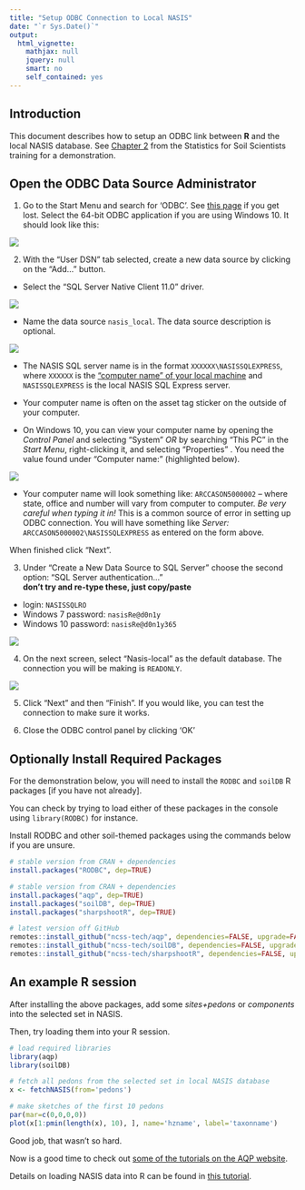 ```yaml
---
title: "Setup ODBC Connection to Local NASIS"
date: "`r Sys.Date()`"
output:
  html_vignette:
    mathjax: null
    jquery: null
    smart: no
    self_contained: yes
---
```


## Introduction
This document describes how to setup an ODBC link between **R** and the local NASIS database. See [Chapter 2](http://ncss-tech.github.io/stats_for_soil_survey/chapters/2_data/2a_tabular_data.html) from the Statistics for Soil Scientists training for a demonstration.

## Open the ODBC Data Source Administrator
1. Go to the Start Menu and search for 'ODBC'. See [this page](http://msdn.microsoft.com/en-us/library/ms188691.aspx) if you get lost. Select the 64-bit ODBC application if you are using Windows 10. It should look like this:

![](odbc-01.png)
 
2. With the "User DSN" tab selected, create a new data source by clicking on the "Add..." button. 
  + Select the "SQL Server Native Client 11.0" driver.
  
  
![](odbc-02.png)
  
  + Name the data source `nasis_local`. The data source description is optional.

![](odbc-03.png)
  
  + The NASIS SQL server name is in the format `XXXXXX\NASISSQLEXPRESS`, where `XXXXXX` is the ["computer name" of your local machine](http://windows.microsoft.com/en-us/windows7/find-your-computer-name) and `NASISSQLEXPRESS` is the local NASIS SQL Express server.
  
  + Your computer name is often on the asset tag sticker on the outside of your computer. 
  
  + On Windows 10, you can view your computer name by opening the _Control Panel_ and selecting "System" _OR_ by searching "This PC" in the _Start Menu_, right-clicking it, and selecting "Properties" . You need the value found under "Computer name:" (highlighted below).
    
![](odbc-06.png)
  
  + Your computer name will look something like: `ARCCASON5000002` -- where state, office and number will vary from computer to computer. _Be very careful when typing it in!_ This is a common source of error in setting up ODBC connection. You will have something like _Server:_ `ARCCASON5000002\NASISSQLEXPRESS` as entered on the form above.

When finished click "Next".

3. Under "Create a New Data Source to SQL Server" choose the second option: "SQL Server authentication..." <br>**don't try and re-type these, just copy/paste**
  + login: `NASISSQLRO` 
  + Windows 7 password: `nasisRe@d0n1y`
  + Windows 10 password: `nasisRe@d0n1y365`

![](odbc-04.png)

4. On the next screen, select "Nasis-local" as the default database. The connection you will be making is `READONLY`.

![](odbc-05.png)

5. Click "Next" and then "Finish". If you would like, you can test the connection to make sure it works.

6. Close the ODBC control panel by clicking 'OK'

## Optionally Install Required Packages

For the demonstration below, you will need to install the `RODBC` and `soilDB` R packages [if you have not already]. 

You can check by trying to load either of these packages in the console using `library(RODBC)` for instance. 

Install RODBC and other soil-themed packages using the commands below if you are unsure.

```r
# stable version from CRAN + dependencies
install.packages("RODBC", dep=TRUE)

# stable version from CRAN + dependencies
install.packages("aqp", dep=TRUE)
install.packages("soilDB", dep=TRUE)
install.packages("sharpshootR", dep=TRUE)

# latest version off GitHub
remotes::install_github("ncss-tech/aqp", dependencies=FALSE, upgrade=FALSE, build=FALSE)
remotes::install_github("ncss-tech/soilDB", dependencies=FALSE, upgrade=FALSE, build=FALSE)
remotes::install_github("ncss-tech/sharpshootR", dependencies=FALSE, upgrade=FALSE, build=FALSE)
```

## An example R session

After installing the above packages, add some *sites+pedons* or *components* into the selected set in NASIS.

Then, try loading them into your R session.

```r
# load required libraries
library(aqp)
library(soilDB)

# fetch all pedons from the selected set in local NASIS database
x <- fetchNASIS(from='pedons')

# make sketches of the first 10 pedons
par(mar=c(0,0,0,0))
plot(x[1:pmin(length(x), 10), ], name='hzname', label='taxonname')
```

Good job, that wasn't so hard. 

Now is a good time to check out [some of the tutorials on the AQP website](http://ncss-tech.github.io/AQP/).

Details on loading NASIS data into R can be found in [this tutorial](http://ncss-tech.github.io/AQP/soilDB/fetchNASIS-mini-tutorial.html).









